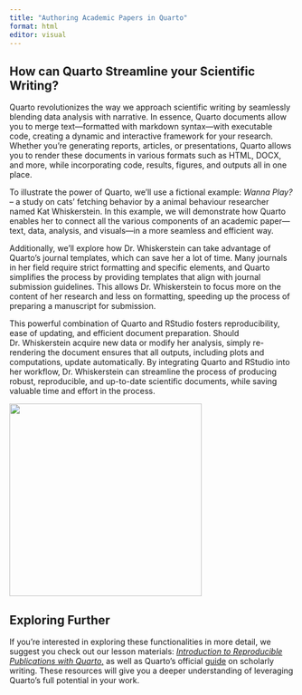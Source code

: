 ```yaml
---
title: "Authoring Academic Papers in Quarto"
format: html
editor: visual
---
```


## How can Quarto Streamline your Scientific Writing?

Quarto revolutionizes the way we approach scientific writing by seamlessly blending data analysis with narrative. In essence, Quarto documents allow you to merge text—formatted with markdown syntax—with executable code, creating a dynamic and interactive framework for your research. Whether you're generating reports, articles, or presentations, Quarto allows you to render these documents in various formats such as HTML, DOCX, and more, while incorporating code, results, figures, and outputs all in one place.

To illustrate the power of Quarto, we'll use a fictional example: *Wanna Play?* – a study on cats' fetching behavior by a animal behaviour researcher named Kat Whiskerstein. In this example, we will demonstrate how Quarto enables her to connect all the various components of an academic paper—text, data, analysis, and visuals—in a more seamless and efficient way.

Additionally, we'll explore how Dr. Whiskerstein can take advantage of Quarto's journal templates, which can save her a lot of time. Many journals in her field require strict formatting and specific elements, and Quarto simplifies the process by providing templates that align with journal submission guidelines. This allows Dr. Whiskerstein to focus more on the content of her research and less on formatting, speeding up the process of preparing a manuscript for submission.

This powerful combination of Quarto and RStudio fosters reproducibility, ease of updating, and efficient document preparation. Should Dr. Whiskerstein acquire new data or modify her analysis, simply re-rendering the document ensures that all outputs, including plots and computations, update automatically. By integrating Quarto and RStudio into her workflow, Dr. Whiskerstein can streamline the process of producing robust, reproducible, and up-to-date scientific documents, while saving valuable time and effort in the process.

![](img/Kat-researcher.jpg){fig-align="center" width="340"}

::: callout-tip
## Exploring Further

If you’re interested in exploring these functionalities in more detail, we suggest you check out our lesson materials: [*Introduction to Reproducible Publications with Quarto*,](https://carpentries-incubator.github.io/reproducible-publications-quarto) as well as Quarto’s official [guide](https://quarto.org) on scholarly writing. These resources will give you a deeper understanding of leveraging Quarto’s full potential in your work.
:::
